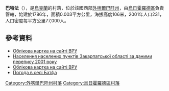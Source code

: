 {{coord|48|34|12|N|22|11|26|E|scale:100000|display=title}}

'''巴特法'''（{{lang-uk|Батфа}}），是[[烏克蘭|烏克蘭]]的村落，位於該國西部[[外喀爾巴阡州|外喀爾巴阡州]]，由[[烏日霍羅德區|烏日霍羅德區]]負責管轄，始建於1786年，面積0.003平方公里，海拔高度106米，2001年人口231，人口密度每平方公里77,000人。

==參考資料==
*[http://w1.c1.rada.gov.ua/pls/z7503/A005?rdat1=17.07.2014&rf7571=11712 Облікова картка на сайті ВРУ]
*[http://pop-stat.mashke.org/ukraine-census-2001/zakarpatska.htm Населення населених пунктів Закарпатської області за даними перепису 2001 року] {{Wayback|url=http://pop-stat.mashke.org/ukraine-census-2001/zakarpatska.htm |date=20170809173405 }}
* [http://w1.c1.rada.gov.ua/pls/z7503/A005?rdat1=17.07.2014&rf7571=11712 Облікова картка на сайті ВРУ]
* [http://weather.in.ua/ua/zakarpatskaja/729 Погода в селі Батфа] {{Wayback|url=http://weather.in.ua/ua/zakarpatskaja/729 |date=20161106041033 }}

{{DEFAULTSORT:Батфа}}

[[Category:外喀爾巴阡州村落|Category:外喀爾巴阡州村落]]
[[Category:烏日霍羅德區村落|Category:烏日霍羅德區村落]]


{{Zakarpattia-geo-stub}}